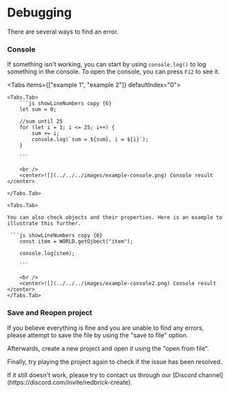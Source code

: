 
# Debugging

There are several ways to find an error.

<Steps>

### Console

If something isn't working, you can start by using `console.log()` to log something in the console. To open the console, you can press `F12` to see it.

<Tabs items={["example 1", "example 2"]} defaultIndex="0">

    <Tabs.Tab>
        ```js showLineNumbers copy {6}
        let sum = 0;

        //sum until 25
        for (let i = 1; i <= 25; i++) {
            sum += i;
            console.log(`sum = ${sum}, i = ${i}`);
        }

        ```

        <br />
        <center>![](../../../images/example-console.png) Console result </center>

    </Tabs.Tab>

    <Tabs.Tab>

    You can also check objects and their properties. Here is an example to illustrate this further.

     ```js showLineNumbers copy {6}
        const item = WORLD.getOjbect("item");

        console.log(item);

        ```

        <br />
        <center>![](../../../images/example-console2.png) Console result </center>
    </Tabs.Tab>

</Tabs>

### Save and Reopen project

If you believe everything is fine and you are unable to find any errors, please attempt to save the file by using the "save to file" option.

Afterwards, create a new project and open it using the "open from file".

Finally, try playing the project again to check if the issue has been resolved.

<Callout type="error">
  If it still doesn't work, please try to contact us through our [Discord
  channel](https://discord.com/invite/redbrick-create).
</Callout>

</Steps>
